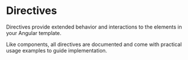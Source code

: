 
<Meta title="Directives/Introduction" />

# Directives

Directives provide extended behavior and interactions to the elements in your Angular template.

Like components, all directives are documented and come with practical usage examples to guide implementation.

